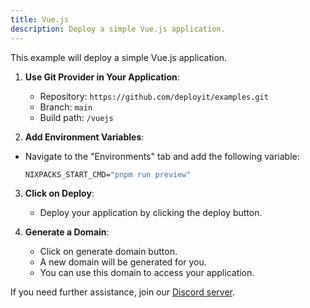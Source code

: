 ```yaml
---
title: Vue.js
description: Deploy a simple Vue.js application.
---
```



This example will deploy a simple Vue.js application.

1. **Use Git Provider in Your Application**:
   - Repository: `https://github.com/deployit/examples.git`
   - Branch: `main`
   - Build path: `/vuejs`

2. **Add Environment Variables**:
- Navigate to the "Environments" tab and add the following variable:
   ```cmd
   NIXPACKS_START_CMD="pnpm run preview"
   ```

3. **Click on Deploy**:
   - Deploy your application by clicking the deploy button.

4. **Generate a Domain**:
    - Click on generate domain button.
    - A new domain will be generated for you.
    - You can use this domain to access your application.
    
If you need further assistance, join our [Discord server](https://discord.com/invite/2tBnJ3jDJc).